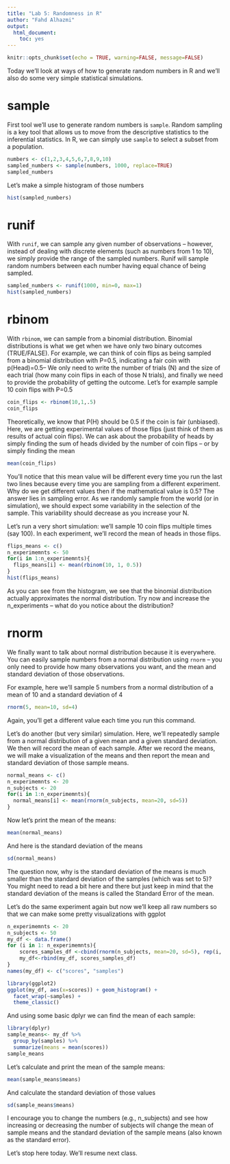 ```yaml
---
title: "Lab 5: Randomness in R"
author: "Fahd Alhazmi"
output:
  html_document:
    toc: yes
---
```


```r
knitr::opts_chunk$set(echo = TRUE, warning=FALSE, message=FALSE)
```

Today we’ll look at ways of how to generate random numbers in R and we’ll also do some very simple statistical simulations.

# sample

First tool we'll use to generate random numbers is `sample`. Random sampling is a key tool that allows us to move from the descriptive statistics to the inferential statistics. In R, we can simply use `sample` to select a subset from a population.

```r
numbers <- c(1,2,3,4,5,6,7,8,9,10)
sampled_numbers <- sample(numbers, 1000, replace=TRUE)
sampled_numbers
```

Let’s make a simple histogram of those numbers

```r
hist(sampled_numbers)
```

# runif

With `runif`, we can sample any given number of observations -- however, instead of dealing with discrete elements (such as numbers from 1 to 10), we simply provide the range of the sampled numbers. Runif will sample random numbers between each number having equal chance of being sampled.

```r
sampled_numbers <- runif(1000, min=0, max=1)
hist(sampled_numbers)
```

# rbinom

With `rbinom`, we can sample from a binomial distribution. Binomial distributions is what we get when we have only two binary outcomes (TRUE/FALSE). For example, we can think of coin flips as being sampled from a binomial distribution with P=0.5, indicating a fair coin with p(Head)=0.5-- We only need to write the number of trials (N) and the size of each trial (how many coin flips in each of those N trials), and finally we need to provide the probability of getting the outcome. Let’s for example sample 10 coin flips with P=0.5

```r
coin_flips <- rbinom(10,1,.5)
coin_flips
```

Theoretically, we know that P(H) should be 0.5 if the coin is fair (unbiased). Here, we are getting experimental values of those flips (just think of them as results of actual coin flips). We can ask about the probability of heads by simply finding the sum of heads divided by the number of coin flips -- or by simply finding the mean

```r
mean(coin_flips)
```

You’ll notice that this mean value will be different every time you run the last two lines because every time you are sampling from a different experiment. Why do we get different values then if the mathematical value is 0.5? The answer lies in sampling error. As we randomly sample from the world (or in simulation), we should expect some variability in the selection of the sample. This variability should decrease as you increase your N.

Let’s run a very short simulation: we’ll sample 10 coin flips multiple times (say 100). In each experiment, we’ll record the mean of heads in those flips.

```r
flips_means <- c()
n_experimemnts <- 50
for(i in 1:n_experimemnts){
  flips_means[i] <- mean(rbinom(10, 1, 0.5))  
}
hist(flips_means)
```

As you can see from the histogram, we see that the binomial distribution actually approximates the normal distribution. Try now and increase the n_experiments -- what do you notice about the distribution?

# rnorm

We finally want to talk about normal distribution because it is everywhere. You can easily sample numbers from a normal distribution using `rnorm`  -- you only need to provide how many observations you want, and the mean and standard deviation of those observations.

For example, here we’ll sample 5 numbers from a normal distribution of a mean of 10 and a standard deviation of 4

```r
rnorm(5, mean=10, sd=4)
```

Again, you’ll get a different value each time you run this command.

Let’s do another (but very similar) simulation. Here, we’ll repeatedly sample from a normal distribution of a given mean and a given standard deviation. We then will record the mean of each sample. After we record the means, we will make a visualization of the means and then report the mean and standard deviation of those sample means.

```r
normal_means <- c()
n_experimemnts <- 20
n_subjects <- 20
for(i in 1:n_experimemnts){
  normal_means[i] <- mean(rnorm(n_subjects, mean=20, sd=5))  
}
```

Now let’s print the mean of the means:

```r
mean(normal_means)
```

And here is the standard deviation of the means 

```r
sd(normal_means)
```

The question now, why is the standard deviation of the means is much smaller than the standard deviation of the samples (which was set to 5)? You might need to read a bit here and there but just keep in mind that the standard deviation of the means is called the Standard Error of the mean.

Let’s do the same experiment again but now we’ll keep all raw numbers so that we can make some pretty visualizations with ggplot

```r
n_experimemnts <- 20
n_subjects <- 50
my_df <- data.frame()
for (i in 1: n_experimemnts){
	scores_samples_df <-cbind(rnorm(n_subjects, mean=20, sd=5), rep(i, each=n_subjects))	
	my_df<-rbind(my_df, scores_samples_df)	
}
names(my_df) <- c("scores", "samples")

library(ggplot2)
ggplot(my_df, aes(x=scores)) + geom_histogram() + 
  facet_wrap(~samples) +
  theme_classic()
```

And using some basic dplyr we can find the mean of each sample:

```r
library(dplyr)
sample_means<- my_df %>%
  group_by(samples) %>%
  summarize(means = mean(scores))
sample_means
```

Let’s calculate and print the mean of the sample means:

```r
mean(sample_means$means)
```

And calculate the standard deviation of those values

```r
sd(sample_means$means)
```

I encourage you to change the numbers (e.g., n_subjects) and see how increasing or decreasing the number of subjects will change the mean of sample means and the standard deviation of the sample means (also known as the standard error).

Let’s stop here today. We’ll resume next class.